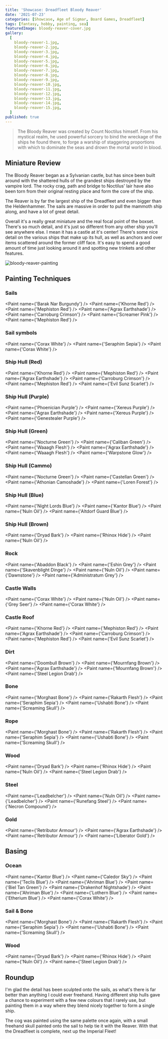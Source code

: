 ```yaml
---
title: 'Showcase: Dreadfleet Bloody Reaver'
date: '2021-07-23'
categories: [Showcase, Age of Sigmar, Board Games, Dreadfleet]
tags: [fantasy, hobby, painting, sea]
featuredImage: bloody-reaver-cover.jpg
gallery:
  [
    bloody-reaver-1.jpg,
    bloody-reaver-2.jpg,
    bloody-reaver-3.jpg,
    bloody-reaver-4.jpg,
    bloody-reaver-5.jpg,
    bloody-reaver-6.jpg,
    bloody-reaver-7.jpg,
    bloody-reaver-8.jpg,
    bloody-reaver-9.jpg,
    bloody-reaver-10.jpg,
    bloody-reaver-11.jpg,
    bloody-reaver-12.jpg,
    bloody-reaver-13.jpg,
    bloody-reaver-14.jpg,
    bloody-reaver-15.jpg,
  ]
published: true
---
```


> The Bloody Reaver was created by Count Noctilus himself. From his mystical realm, he used powerful sorcery to bind
> the wreckage of the ships he found there, to forge a warship of staggering proportions with which to dominate the
> seas and drown the mortal world in blood.

## Miniature Review

The Bloody Reaver began as a Sylvanian castle, but has since been built around with the shattered hulls of the grandest
ships destroyed by the vampire lord. The rocky crag, path and bridge to Noctilus' lair have also been torn from their
original resting place and form the core of the ship.

The Reaver is by far the largest ship of the Dreadfleet and even bigger than the Heldenhammer. The sails are massive
in order to pull the mammoth ship along, and have a lot of great detail.

Overall it's a really great miniature and the real focal point of the boxset. There's so much detail, and it's just so
different from any other ship you'll see anywhere else. I mean it has a castle at it's center! There's some nice detail
on the various ships that make up its hull, as well as anchors and over items scattered around the former cliff face.
It's easy to spend a good amount of time just looking around it and spotting new trinkets and other features.

![bloody-reaver-painting](bloody-reaver-painting.jpg)

## Painting Techniques

### Sails
<Paint name={'Barak Nar Burgundy'} />
<Paint name={'Khorne Red'} />
<Paint name={'Mephiston Red'} />
<Paint name={'Agrax Earthshade'} />
<Paint name={'Carroburg Crimson'} />
<Paint name={'Screamer Pink'} />
<Paint name={'Mephiston Red'} />

### Sail symbols
<Paint name={'Corax White'} />
<Paint name={'Seraphim Sepia'} />
<Paint name={'Corax White'} />

### Ship Hull (Red)
<Paint name={'Khorne Red'} />
<Paint name={'Mephiston Red'} />
<Paint name={'Agrax Earthshade'} />
<Paint name={'Carroburg Crimson'} />
<Paint name={'Mephiston Red'} />
<Paint name={'Evil Sunz Scarlet'} />

### Ship Hull (Purple)
<Paint name={'Phoenician Purple'} />
<Paint name={'Xereus Purple'} />
<Paint name={'Agrax Earthshade'} />
<Paint name={'Xereus Purple'} />
<Paint name={'Genestealer Purple'} />

### Ship Hull (Green)
<Paint name={'Nocturne Green'} />
<Paint name={'Caliban Green'} />
<Paint name={'Waaagh Flesh'} />
<Paint name={'Agrax Earthshade'} />
<Paint name={'Waaagh Flesh'} />
<Paint name={'Warpstone Glow'} />

### Ship Hull (Cammo)
<Paint name={'Nocturne Green'} />
<Paint name={'Castellan Green'} />
<Paint name={'Athonian Camoshade'} />
<Paint name={'Loren Forest'} />

### Ship Hull (Blue)
<Paint name={'Night Lords Blue'} />
<Paint name={'Kantor Blue'} />
<Paint name={'Nuln Oil'} />
<Paint name={'Altdorf Guard Blue'} />

### Ship Hull (Brown)
<Paint name={'Dryad Bark'} />
<Paint name={'Rhinox Hide'} />
<Paint name={'Nuln Oil'} />

### Rock
<Paint name={'Abaddon Black'} />
<Paint name={'Eshin Grey'} />
<Paint name={'Skavenblight Dinge'} />
<Paint name={'Nuln Oil'} />
<Paint name={'Dawnstone'} />
<Paint name={'Administratum Grey'} />

### Castle Walls
<Paint name={'Corax White'} />
<Paint name={'Nuln Oil'} />
<Paint name={'Grey Seer'} />
<Paint name={'Corax White'} />

### Castle Roof
<Paint name={'Khorne Red'} />
<Paint name={'Mephiston Red'} />
<Paint name={'Agrax Earthshade'} />
<Paint name={'Carroburg Crimson'} />
<Paint name={'Mephiston Red'} />
<Paint name={'Evil Sunz Scarlet'} />

### Dirt
<Paint name={'Doombull Brown'} />
<Paint name={'Mournfang Brown'} />
<Paint name={'Agrax Earthshade'} />
<Paint name={'Mournfang Brown'} />
<Paint name={'Steel Legion Drab'} />

### Bone
<Paint name={'Morghast Bone'} />
<Paint name={'Rakarth Flesh'} />
<Paint name={'Seraphim Sepia'} />
<Paint name={'Ushabti Bone'} />
<Paint name={'Screaming Skull'} />

### Rope
<Paint name={'Morghast Bone'} />
<Paint name={'Rakarth Flesh'} />
<Paint name={'Seraphim Sepia'} />
<Paint name={'Ushabti Bone'} />
<Paint name={'Screaming Skull'} />

### Wood
<Paint name={'Dryad Bark'} />
<Paint name={'Rhinox Hide'} />
<Paint name={'Nuln Oil'} />
<Paint name={'Steel Legion Drab'} />

### Steel
<Paint name={'Leadbelcher'} />
<Paint name={'Nuln Oil'} />
<Paint name={'Leadbelcher'} />
<Paint name={'Runefang Steel'} />
<Paint name={'Necron Compound'} />

### Gold
<Paint name={'Retributor Armour'} />
<Paint name={'Agrax Earthshade'} />
<Paint name={'Retributor Armour'} />
<Paint name={'Liberator Gold'} />

## Basing

### Ocean
<Paint name={'Kantor Blue'} />
<Paint name={'Caledor Sky'} />
<Paint name={'Teclis Blue'} />
<Paint name={'Ahriman Blue'} />
<Paint name={'Biel Tan Green'} />
<Paint name={'Drakenhof Nightshade'} />
<Paint name={'Ahriman Blue'} />
<Paint name={'Lothern Blue'} />
<Paint name={'Etherium Blue'} />
<Paint name={'Corax White'} />

### Sail & Bone
<Paint name={'Morghast Bone'} />
<Paint name={'Rakarth Flesh'} />
<Paint name={'Seraphim Sepia'} />
<Paint name={'Ushabti Bone'} />
<Paint name={'Screaming Skull'} />

### Wood
<Paint name={'Dryad Bark'} />
<Paint name={'Rhinox Hide'} />
<Paint name={'Nuln Oil'} />
<Paint name={'Steel Legion Drab'} />

## Roundup

I'm glad the detail has been sculpted onto the sails, as what's there is far better than anything I could ever freehand.
Having different ship hulls gave a chance to experiment with a few new colours that I rarely use, but painting them in
a way where they blend nicely together to form a single ship.

The cog was painted using the same palette once again, with a small freehand skull painted onto the sail to help tie it
with the Reaver. With that the Dreadfleet is complete, next up the Imperial Fleet!
